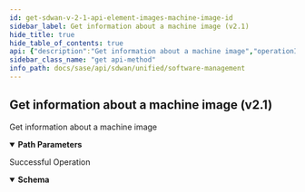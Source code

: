 ```yaml
---
id: get-sdwan-v-2-1-api-element-images-machine-image-id
sidebar_label: Get information about a machine image (v2.1)
hide_title: true
hide_table_of_contents: true
api: {"description":"Get information about a machine image","operationId":"get-sdwan-v2.1-api-element_images-machine_image_id","parameters":[{"description":"Machine Image Id","in":"path","name":"machine_image_id","required":true,"schema":{"description":"Machine Image Id","type":"string"}}],"responses":{"200":{"content":{"application/json":{"schema":{"properties":{"fips_certification_valid":{"description":"Fips Certification Valid","type":"boolean"},"fips_certified":{"description":"Fips Certified","type":"boolean"},"id":{"description":"Id","type":"string"},"release_url":{"description":"Release Url","type":"string"},"state":{"description":"State","type":"string"},"version":{"description":"Version","type":"string"}}}}},"description":"Successful Operation"}},"tags":["Software Management"],"method":"get","path":"/sdwan/v2.1/api/element_images/{machine_image_id}","info":{"contact":{},"description":"List of APIs used to manage your device software to upgrade, retrieve available software images, and upgrade status information.","title":"Software Management","version":"Latest"},"postman":{"name":"Get information about a machine image (v2.1)","description":{"content":"Get information about a machine image","type":"text/plain"},"url":{"path":["sdwan","v2.1","api","element_images",":machine_image_id"],"host":["{{baseUrl}}"],"query":[],"variable":[{"disabled":false,"description":{"content":"(Required) Machine Image Id","type":"text/plain"},"type":"any","value":"","key":"machine_image_id"}]},"header":[{"key":"Accept","value":"application/json"}],"method":"GET"}}
sidebar_class_name: "get api-method"
info_path: docs/sase/api/sdwan/unified/software-management
---
```



## Get information about a machine image (v2.1)



Get information about a machine image

<details style={{"marginBottom":"1rem"}} data-collapsed={false} open={true}><summary style={{}}><strong>Path Parameters</strong></summary><div><ul><ParamsItem className={"paramsItem"} param={{"description":"Machine Image Id","in":"path","name":"machine_image_id","required":true,"schema":{"description":"Machine Image Id","type":"string"}}}></ParamsItem></ul></div></details><div><ApiTabs><TabItem label={"200"} value={"200"}><div>

Successful Operation

</div><div><MimeTabs groupId={"mime-type"}><TabItem label={"application/json"} value={"application/json"}><SchemaTabs groupId={"schema-tabs"}><TabTtem label={"Schema"} value={"Schema"}><details style={{}} data-collapsed={false} open={true}><summary style={{"textAlign":"left"}}><strong>Schema</strong></summary><div style={{"textAlign":"left","marginLeft":"1rem"}}></div><ul style={{"marginLeft":"1rem"}}><SchemaItem collapsible={false} name={"fips_certification_valid"} required={false} schemaDescription={"Fips Certification Valid"} schemaName={"boolean"} qualifierMessage={undefined} defaultValue={undefined}></SchemaItem><SchemaItem collapsible={false} name={"fips_certified"} required={false} schemaDescription={"Fips Certified"} schemaName={"boolean"} qualifierMessage={undefined} defaultValue={undefined}></SchemaItem><SchemaItem collapsible={false} name={"id"} required={false} schemaDescription={"Id"} schemaName={"string"} qualifierMessage={undefined} defaultValue={undefined}></SchemaItem><SchemaItem collapsible={false} name={"release_url"} required={false} schemaDescription={"Release Url"} schemaName={"string"} qualifierMessage={undefined} defaultValue={undefined}></SchemaItem><SchemaItem collapsible={false} name={"state"} required={false} schemaDescription={"State"} schemaName={"string"} qualifierMessage={undefined} defaultValue={undefined}></SchemaItem><SchemaItem collapsible={false} name={"version"} required={false} schemaDescription={"Version"} schemaName={"string"} qualifierMessage={undefined} defaultValue={undefined}></SchemaItem></ul></details></TabTtem></SchemaTabs></TabItem></MimeTabs></div></TabItem></ApiTabs></div>
      